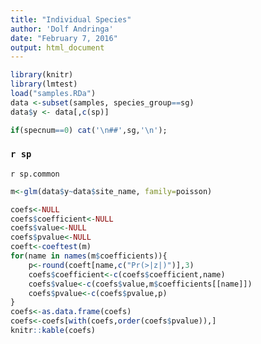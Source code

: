 ```yaml
---
title: "Individual Species"
author: 'Dolf Andringa'
date: "February 7, 2016"
output: html_document
---
```

```r
library(knitr)
library(lmtest)
load("samples.RDa")
data <-subset(samples, species_group==sg)
data$y <- data[,c(sp)]
```

```r
if(specnum==0) cat('\n##',sg,'\n');
```

### `r sp` {.tabset}
`r sp.common`

```r

m<-glm(data$y~data$site_name, family=poisson)

coefs<-NULL
coefs$coefficient<-NULL
coefs$value<-NULL
coefs$pvalue<-NULL
coeft<-coeftest(m)
for(name in names(m$coefficients)){
    p<-round(coeft[name,c("Pr(>|z|)")],3)
    coefs$coefficient<-c(coefs$coefficient,name)
    coefs$value<-c(coefs$value,m$coefficients[[name]])
    coefs$pvalue<-c(coefs$pvalue,p)
}
coefs<-as.data.frame(coefs)
coefs<-coefs[with(coefs,order(coefs$pvalue)),]
knitr::kable(coefs)
```